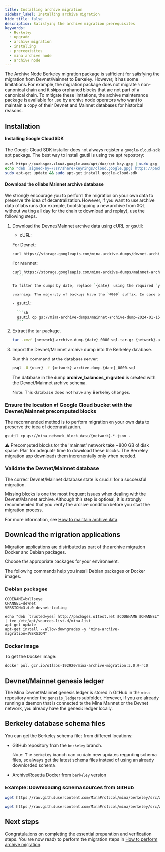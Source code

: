 ```yaml
---
title: Installing archive migration
sidebar_label: Installing archive migration
hide_title: false
description: Satisfying the archive migration prerequisites
keywords:
  - Berkeley
  - upgrade
  - archive migration
  - installing 
  - prerequisites
  - mina archive node
  - archive node
---
```


The Archive Node Berkeley migration package is sufficient for satisfying the migration from Devnet/Mainnet to Berkeley.
However, it has some limitations. For example, the migration package does not migrate a non-canonical chain and it skips orphaned blocks that are not part of a canonical chain. 
To mitigate these limitations, the archive maintenance package is available for use by archive node operators who want to maintain a copy of their Devnet and Mainnet databases for historical reasons.

## Installation

#### Installing Google Cloud SDK

The Google Cloud SDK installer does not always register a `google-cloud-sdk` apt package. The best way to install gsutil is using the apt repostory:

```sh
curl https://packages.cloud.google.com/apt/doc/apt-key.gpg | sudo gpg --dearmor -o /usr/share/keyrings/cloud.google.gpg
echo "deb [signed-by=/usr/share/keyrings/cloud.google.gpg] https://packages.cloud.google.com/apt cloud-sdk main" | sudo tee -a /etc/apt/sources.list.d/google-cloud-sdk.list
sudo apt-get update && sudo apt-get install google-cloud-sdk
```

#### Download the o1labs Mainnet archive database

We strongly encourage you to perform the migration on your own data to preserve the idea of decentralization. However, if you want to use archive data o1labs runs (for example, bootstrapping a new archive from SQL without waiting all day for the chain to download and replay), use the following steps.

1. Download the Devnet/Mainnet archive data using cURL or gsutil:

    - cURL:
    
     For Devnet:
     ```sh
     curl https://storage.googleapis.com/mina-archive-dumps/devnet-archive-dump-{date}_0000.sql.tar.gz
     ```
  
     For Mainnet:   
     ```sh
     curl https://storage.googleapis.com/mina-archive-dumps/mainnet-archive-dump-{date}_0000.sql.tar.gz
       ```
  
     To filter the dumps by date, replace `{date}` using the required `yyyy-dd-mm` format. For example, for January 15, 2024, use `2024-01-15`.
  
     :warning: The majority of backups have the `0000` suffix. In case a download with that name is not available, try incrementing it once or twice. For example, `0001`, `0002`.

    - gsutil:
       
       ```sh
       gsutil cp gs://mina-archive-dumps/mainnet-archive-dump-2024-01-15* .
       ```

2. Extract the tar package.

   ```sh
   tar -xvzf {network}-archive-dump-{date}_0000.sql.tar.gz {network}-archive-dump-{date}_0000.sql
   ```

3. Import the Devnet/Mainnet archive dump into the Berkeley database.

    Run this command at the database server:
    
    ```sh
    psql -U {user} -f {network}-archive-dump-{date}_0000.sql
    ```
    
    The database in the dump **archive_balances_migrated** is created with the Devnet/Mainnet archive schema.
    
    Note: This database does not have any Berkeley changes.

### Ensure the location of Google Cloud bucket with the Devnet/Mainnet precomputed blocks

The recommended method is to perform migration on your own data to preserve the idea of decentralization.

`gsutil cp gs://mina_network_block_data/{network}-*.json .`

:warning: Precomputed blocks for the 'mainnet' network take ~800 GB of disk space. Plan for adequate time to download these blocks. The Berkeley migration app downloads them incrementally only when needed.

### Validate the Devnet/Mainnet database

The correct Devnet/Mainnet database state is crucial for a successful migration. 

Missing blocks is one the most frequent issues when dealing with the Devnet/Mainnet archive. Although this step is optional, it is strongly recommended that you verify the archive condition before you start the migration process.

For more information, see [How to maintain archive data](/berkeley-upgrade/mainnet-database-maintenance).

## Download the migration applications

Migration applications are distributed as part of the archive migration Docker and Debian packages.

Choose the appropriate packages for your environment. 

The following commands help you install Debian packages or Docker images.

### Debian packages

```
CODENAME=bullseye
CHANNEL=devnet
VERSION=3.0.0-devnet-tooling

echo "deb [trusted=yes] http://packages.o1test.net $CODENAME $CHANNEL" | tee /etc/apt/sources.list.d/mina.list
apt-get update
apt-get install --allow-downgrades -y "mina-archive-migration=$VERSION"
```

### Docker image

To get the Docker image:

```
docker pull gcr.io/o1labs-192920/mina-archive-migration:3.0.0-rc0
```

## Devnet/Mainnet genesis ledger

The Mina Devnet/Mainnet genesis ledger is stored in GitHub in the `mina` repository under the `genesis_ledgers` subfolder. However, if you are already running a daemon that is connected to the Mina Mainnet or the Devnet network, you already have the genesis ledger locally.

## Berkeley database schema files

You can get the Berkeley schema files from different locations:

- GitHub repository from the `berkeley` branch. 

    Note: The `berkeley` branch can contain new updates regarding schema files, so always get the latest schema files instead of using an already downloaded schema. 

- Archive/Rosetta Docker from `berkeley` version

### Example: Downloading schema sources from GitHub

   ```sh
   wget https://raw.githubusercontent.com/MinaProtocol/mina/berkeley/src/app/archive/zkapp_tables.sql

   wget https://raw.githubusercontent.com/MinaProtocol/mina/berkeley/src/app/archive/create_schema.sql

   ```

## Next steps

Congratulations on completing the essential preparation and verification steps. You are now ready to perform the migration steps in [How to perform archive migration](/berkeley-upgrade/migrating-archive-database-to-berkeley).
